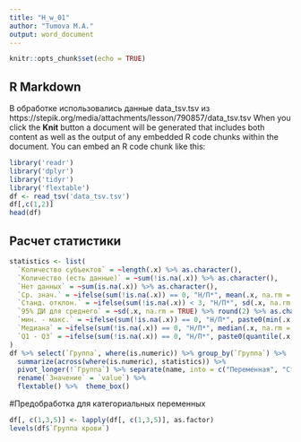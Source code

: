 ```yaml
---
title: "H_w_01"
author: "Tumova M.A."
output: word_document
---
```


```r
knitr::opts_chunk$set(echo = TRUE)
```

## R Markdown

В обработке использовались данные data_tsv.tsv из https://stepik.org/media/attachments/lesson/790857/data_tsv.tsv 
When you click the **Knit** button a document will be generated that includes both content as well as the output of any embedded R code chunks within the document. You can embed an R code chunk like this:

```r
library('readr')
library('dplyr')
library('tidyr')
library('flextable')
df <- read_tsv('data_tsv.tsv')
df[,c(1,2)]
head(df)
```

## Расчет статистики


```r
statistics <- list(
  `Количество субъектов` = ~length(.x) %>% as.character(),
  `Количество (есть данные)` = ~sum(!is.na(.x)) %>% as.character(),
  `Нет данных` = ~sum(is.na(.x)) %>% as.character(),
  `Ср. знач.` = ~ifelse(sum(!is.na(.x)) == 0, "Н/П*", mean(.x, na.rm = TRUE) %>% round(2) %>% as.character()),
  `Станд. отклон.` = ~ifelse(sum(!is.na(.x)) < 3, "Н/П*", sd(.x, na.rm = TRUE) %>% round(2) %>% as.character()),
  `95% ДИ для среднего` = ~sd(.x, na.rm = TRUE) %>% round(2) %>% as.character(),
  `мин. - макс.` = ~ifelse(sum(!is.na(.x)) == 0, "Н/П*", paste0(min(.x, na.rm = TRUE) %>% round(2), " - ", max(.x, na.rm = TRUE) %>% round(2))),
  `Медиана` = ~ifelse(sum(!is.na(.x)) == 0, "Н/П*", median(.x, na.rm = TRUE) %>% round(2) %>% as.character()),
  `Q1 - Q3` = ~ifelse(sum(!is.na(.x)) == 0, "Н/П*", paste0(quantile(.x, 0.25, na.rm = TRUE) %>% round(2), " - ", quantile(.x, 0.75, na.rm = TRUE) %>% round(2)))
)
df %>% select(`Группа`, where(is.numeric)) %>% group_by(`Группа`) %>%
  summarize(across(where(is.numeric), statistics)) %>% 
  pivot_longer(!`Группа`) %>% separate(name, into = c("Переменная", "Статистика"), sep = "_") %>% 
  rename(`Значение` = `value`) %>% 
  flextable() %>%  theme_box()

```
#Предобработка для категориальных переменных
```r
df[, c(1,3,5)] <- lapply(df[, c(1,3,5)], as.factor)
levels(df$`Группа крови`)

```

